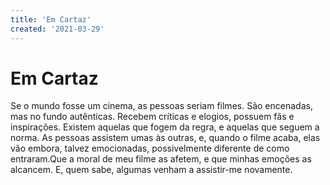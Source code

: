 ```yaml
---
title: 'Em Cartaz'
created: '2021-03-29'
---
```


# Em Cartaz

Se o mundo fosse um cinema, as pessoas seriam filmes.
São encenadas, mas no fundo autênticas. Recebem críticas
e elogios, possuem fãs e inspirações. Existem aquelas
que fogem da regra, e aquelas que seguem a norma. As
pessoas assistem umas às outras, e, quando o filme acaba,
elas vão embora, talvez emocionadas, possivelmente
diferente de como entraram.Que a moral de meu filme as
afetem, e que minhas emoções as alcancem. E, quem sabe,
algumas venham a assistir-me novamente.
